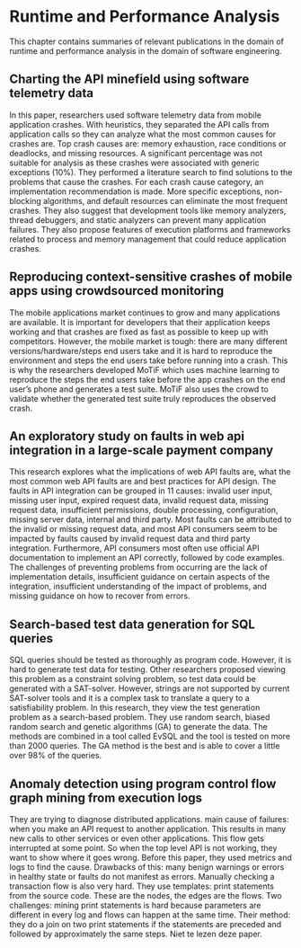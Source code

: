 # Runtime and Performance Analysis

This chapter contains summaries of relevant publications in the domain of runtime and performance analysis in the domain of software engineering. 

## Charting the API minefield using software telemetry data

In this paper, researchers used software telemetry data from mobile application crashes. With heuristics, they separated the API calls from application calls so they can analyze what the most common causes for crashes are. Top crash causes are: memory exhaustion, race conditions or deadlocks, and missing resources. A significant percentage was not suitable for analysis as these crashes were associated with generic exceptions (10%). They performed a literature search to find solutions to the problems that cause the crashes. For each crash cause category, an implementation recommendation is made. More specific exceptions, non-blocking algorithms, and default resources can eliminate the most frequent crashes. They also suggest that development tools like memory analyzers, thread debuggers, and static analyzers can prevent many application failures. They also propose features of execution platforms and frameworks related to process and memory management that could reduce application crashes.

## Reproducing context-sensitive crashes of mobile apps using crowdsourced monitoring

The mobile applications market continues to grow and many applications are available. It is important for developers that their application keeps working and that crashes are fixed as fast as possible to keep up with competitors. However, the mobile market is tough: there are many different versions/hardware/steps end users take and it is hard to reproduce the environment and steps the end users take before running into a crash. This is why the researchers developed MoTiF which uses machine learning to reproduce the steps the end users take before the app crashes on the end user’s phone and generates a test suite. MoTiF also uses the crowd to validate whether the generated test suite truly reproduces the observed crash.

## An exploratory study on faults in web api integration in a large-scale payment company

This research explores what the implications of web API faults are, what the most common web API faults are and best practices for API design. The faults in API integration can be grouped in 11 causes: invalid user input, missing user input, expired request data, invalid request data, missing request data, insufficient permissions, double processing, configuration, missing server data, internal and third party. Most faults can be attributed to the invalid or missing request data, and most API consumers seem to be impacted by faults caused by invalid request data and third party integration. Furthermore, API consumers most often use official API documentation to implement an API correctly, followed by code examples. The challenges of preventing problems from occurring are the lack of implementation details, insufficient guidance on certain aspects of the integration, insufficient understanding of the impact of problems, and missing guidance on how to recover from errors.

## Search-based test data generation for SQL queries

SQL queries should be tested as thoroughly as program code. However, it is hard to generate test data for testing. Other researchers proposed viewing this problem as a constraint solving problem, so test data could be generated with a SAT-solver. However, strings are not supported by current SAT-solver tools and it is a complex task to translate a query to a satisfiability problem. In this research, they view the test generation problem as a search-based problem. They use random search, biased random search and genetic algorithms (GA) to generate the data. The methods are combined in a tool called EvSQL and the tool is tested on more than 2000 queries. The GA method is the best and is able to cover a little over 98% of the queries. 

## Anomaly detection using program control flow graph mining from execution logs

They are trying to diagnose distributed applications. main cause of failures: when you make an API request to another application. This results in many new calls to other services or even other applications. This flow gets interrupted at some point. So when the top level API is not working, they want to show where it goes wrong. Before this paper, they used metrics and logs to find the cause. Drawbacks of this: many benign warnings or errors in healthy state or faults do not manifest as errors. Manually checking a transaction flow is also very hard. They use templates: print statements from the source code. These are the nodes, the edges are the flows. Two challenges: mining print statements is hard because parameters are different in every log and flows can happen at the same time. Their method: they do a join on two print statements if the statements are preceded and followed by approximately the same steps. Niet te lezen deze paper.
